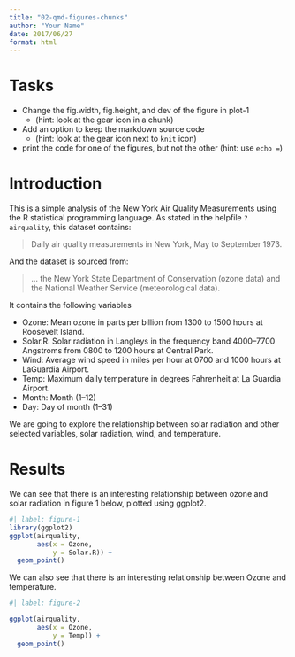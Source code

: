 ```yaml
---
title: "02-qmd-figures-chunks"
author: "Your Name"
date: 2017/06/27
format: html
---
```


# Tasks

- Change the fig.width, fig.height, and dev of the figure in plot-1
  - (hint: look at the gear icon in a chunk)
- Add an option to keep the markdown source code 
  - (hint: look at the gear icon next to `knit` icon)
- print the code for one of the figures, but not the other (hint: use `echo = `)

# Introduction

This is a simple analysis of the New York Air Quality Measurements using the R statistical programming language. As stated in the helpfile `?airquality`, this dataset contains:

> Daily air quality measurements in New York, May to September 1973.

And the dataset is sourced from:

> ... the New York State Department of Conservation (ozone data) and the National Weather Service (meteorological data).

It contains the following variables

- Ozone: Mean ozone in parts per billion from 1300 to 1500 hours at Roosevelt Island.
- Solar.R: Solar radiation in Langleys in the frequency band 4000–7700 Angstroms from 0800 to 1200 hours at Central Park.
- Wind: Average wind speed in miles per hour at 0700 and 1000 hours at LaGuardia Airport.
- Temp: Maximum daily temperature in degrees Fahrenheit at La Guardia Airport.
- Month: Month (1--12)
- Day: Day of month (1--31)

We are going to explore the relationship between solar radiation and other selected variables, solar radiation, wind, and temperature.

# Results

We can see that there is an interesting relationship between ozone and solar radiation in figure 1 below, plotted using ggplot2.

```r
#| label: figure-1
library(ggplot2)
ggplot(airquality,
       aes(x = Ozone,
           y = Solar.R)) + 
  geom_point()

```

We can also see that there is an interesting relationship between Ozone and temperature.

```r
#| label: figure-2

ggplot(airquality,
       aes(x = Ozone,
           y = Temp)) + 
  geom_point()

```

